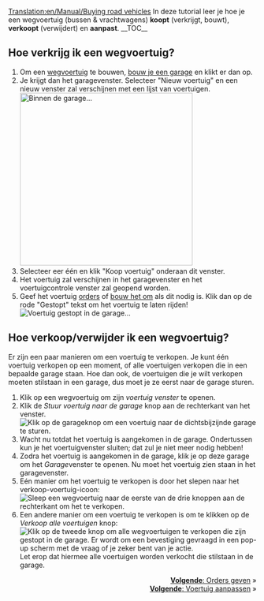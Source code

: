 [[Translation:en/Manual/Buying road vehicles]]
{{nl/Manual/Tutorial}}
In deze tutorial leer je hoe je een wegvoertuig (bussen & vrachtwagens) '''koopt''' (verkrijgt, bouwt), '''verkoopt''' (verwijdert) en '''aanpast'''.
__TOC__ 
==Hoe verkrijg ik een wegvoertuig?==

# Om een [[nl/Manual/Wegvoertuigen|wegvoertuig]] te bouwen, [[nl/Manual/Bouw garage|bouw je een garage]] en klikt er dan op.
# Je krijgt dan het garagevenster. Selecteer "Nieuw voertuig" en een nieuw venster zal verschijnen met een lijst van voertuigen.<br/>[[File:nl/Manual/Tutorial bus 5.png|none|thumb|350px|Binnen de garage...]]
# Selecteer eer één en klik "Koop voertuig" onderaan dit venster.
# Het voertuig zal verschijnen in het garagevenster en het voertuigcontrole venster zal geopend worden.
# Geef het voertuig [[nl/Manual/Orders|orders]] of [[nl/Manual/Voertuig aanpassen|bouw het om]] als dit nodig is. Klik dan op de rode "Gestopt" tekst om het voertuig te laten rijden!<br/>[[File:nl/Manual/Wegvoertuig 2.png|frame|none|Voertuig gestopt in de garage...]]

==Hoe verkoop/verwijder ik een wegvoertuig?==
Er zijn een paar manieren om een voertuig te verkopen. Je kunt één voertuig verkopen op een moment, of alle voertuigen verkopen die in een bepaalde garage staan. Hoe dan ook, de voertuigen die je wilt verkopen moeten stilstaan in een garage, dus moet je ze eerst naar de garage sturen.

# Klik op een wegvoertuig om zijn ''voertuig venster'' te openen.
# Klik de ''Stuur voertuig naar de garage'' knop aan de rechterkant van het venster.<br/>[[File:nl/Manual/Wegvoertuig 5.png|none|frame|Klik op de garageknop om een voertuig naar de dichtsbijzijnde garage te sturen.]]
# Wacht nu totdat het voertuig is aangekomen in de garage. Ondertussen kun je het voertuigvenster sluiten; dat zul je niet meer nodig hebben!
# Zodra het voertuig is aangekomen in de garage, klik je op deze garage om het ''Garage''venster te openen. Nu moet het voertuig zien staan in het garagevenster.
# Eén manier om het voertuig te verkopen is door het slepen naar het verkoop-voertuig-icoon:<br/>[[File:nl/Manual/Wegvoertuig 6.png|none|frame|Sleep een wegvoertuig naar de eerste van de drie knoppen aan de rechterkant om het te verkopen.]]
# Een andere manier om een voertuig te verkopen is om te klikken op de ''Verkoop alle voertuigen'' knop: <br/>[[File:nl/Manual/Wegvoertuig 7.png|none|frame|Klik op de tweede knop om alle wegvoertuigen te verkopen die zijn gestopt in de garage. Er wordt om een bevestiging gevraagd in een pop-up scherm met de vraag of je zeker bent van je actie.]] Let erop dat hiermee alle voertuigen worden verkocht die stilstaan in de garage.

<span style="float: right">[[nl/Archive/Unmapped/Orders uitdelen aan voertuigen|'''Volgende''': Orders geven]] &raquo;</span><br>
<span style="float: right">[[nl/Manual/Voertuig aanpassen|'''Volgende''': Voertuig aanpassen]] &raquo;</span>